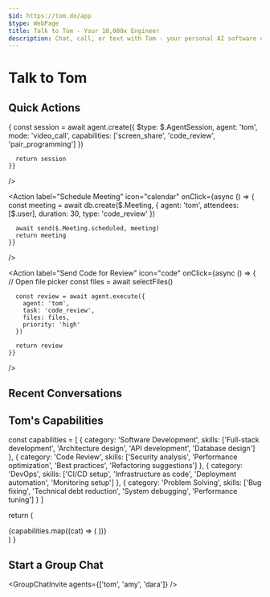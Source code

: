```yaml
---
$id: https://tom.do/app
$type: WebPage
title: Talk to Tom - Your 10,000x Engineer
description: Chat, call, or text with Tom - your personal AI software engineering agent
---
```



# Talk to Tom

<VoiceCall agent="tom" />
<TextChat agent="tom" />
<SMSWidget phoneNumber="+1-555-TOM-CODE" />

## Quick Actions

<AgentActions>
  <Action
    label="Start Video Call"
    icon="video"
    onClick={async () => {
      const session = await agent.create({
        $type: $.AgentSession,
        agent: 'tom',
        mode: 'video_call',
        capabilities: ['screen_share', 'code_review', 'pair_programming']
      })

      return session
    }}

/>

  <Action
    label="Schedule Meeting"
    icon="calendar"
    onClick={async () => {
      const meeting = await db.create($.Meeting, {
        agent: 'tom',
        attendees: [$.user],
        duration: 30,
        type: 'code_review'
      })

      await send($.Meeting.scheduled, meeting)
      return meeting
    }}

/>

  <Action
    label="Send Code for Review"
    icon="code"
    onClick={async () => {
      // Open file picker
      const files = await selectFiles()

      const review = await agent.execute({
        agent: 'tom',
        task: 'code_review',
        files: files,
        priority: 'high'
      })

      return review
    }}

/>

</AgentActions>

## Recent Conversations

<ConversationHistory agent="tom" limit={10} />

## Tom's Capabilities

  const capabilities = [
    {
      category: 'Software Development',
      skills: ['Full-stack development', 'Architecture design', 'API development', 'Database design']
    },
    {
      category: 'Code Review',
      skills: ['Security analysis', 'Performance optimization', 'Best practices', 'Refactoring suggestions']
    },
    {
      category: 'DevOps',
      skills: ['CI/CD setup', 'Infrastructure as code', 'Deployment automation', 'Monitoring setup']
    },
    {
      category: 'Problem Solving',
      skills: ['Bug fixing', 'Technical debt reduction', 'System debugging', 'Performance tuning']
    }
  ]

return (

<div className="grid grid-cols-2 gap-4">
  {capabilities.map((cat) => (
    <CapabilityCard key={cat.category} {...cat} />
  ))}
</div>
) }

<TomCapabilities />

## Start a Group Chat

<GroupChatInvite agents={['tom', 'amy', 'dara']} />
